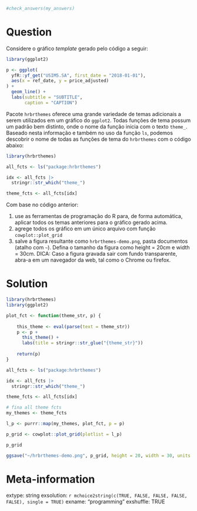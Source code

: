 ```r

#check_answers(my_answers)
```

Question
========

Considere o gráfico _template_ gerado pelo código a seguir:

```r
library(ggplot2)

p <- ggplot(
  yfR::yf_get("USIM5.SA", first_date = "2018-01-01"),
  aes(x = ref_date, y = price_adjusted)
) + 
  geom_line() +
  labs(subtitle = "SUBTITLE",
       caption = "CAPTION")

```

Pacote `hrbrthemes` oferece uma grande variedade de temas adicionais a serem utilizados em um gráfico do `ggplot2`. Todas funções de tema possum um padrão bem distinto, onde o nome da função inicia com o texto `theme_`. Baseado nesta informação e também no uso da função `ls`, podemos descobrir o nome de todas as funções de tema do `hrbrthemes` com o código abaixo:

```r
library(hrbrthemes)

all_fcts <- ls("package:hrbrthemes")

idx <- all_fcts |> 
  stringr::str_which("theme_")

theme_fcts <- all_fcts[idx]
```

Com base no código anterior:

1. use as ferramentas de programação do R para, de forma automática, aplicar todos os temas anteriores para o gráfico gerado acima.
1. agrege todos os gráfico em um único arquivo com função `cowplot::plot_grid` 
1. salve a figura resultante como `hrbrthemes-demo.png`, pasta documentos (atalho com `~`). Defina o tamanho da figura como height = 20cm e width = 30cm. DICA: Caso a figura gravada sair com fundo transparente, abra-a em um navegador da web, tal como o Chrome ou firefox.



Solution
================

```r
library(hrbrthemes)
library(ggplot2)

plot_fct <- function(theme_str, p) {
  
    this_theme <- eval(parse(text = theme_str))
    p <- p + 
      this_theme() +
      labs(title = stringr::str_glue("{theme_str}"))
    
    return(p)
}

all_fcts <- ls("package:hrbrthemes")

idx <- all_fcts |> 
  stringr::str_which("theme_")

theme_fcts <- all_fcts[idx]

# fina all theme fcts
my_themes <- theme_fcts

l_p <- purrr::map(my_themes, plot_fct, p = p)

p_grid <- cowplot::plot_grid(plotlist = l_p)

p_grid

ggsave("~/hrbrthemes-demo.png", p_grid, height = 20, width = 30, units = "cm")
```



Meta-information
================
extype: string
exsolution: `r mchoice2string(c(TRUE, FALSE, FALSE, FALSE, FALSE), single = TRUE)`
exname: "programming"
exshuffle: TRUE

